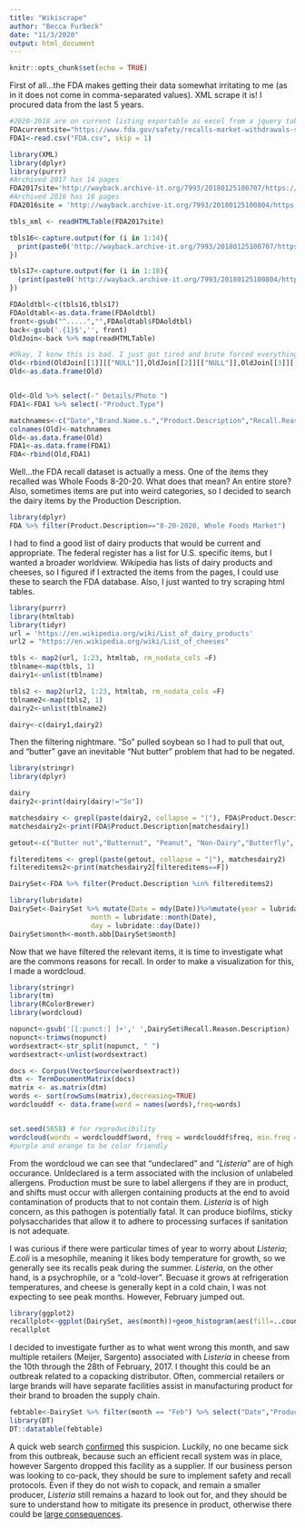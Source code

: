 ```yaml
---
title: "Wikiscrape"
author: "Becca Furbeck"
date: "11/3/2020"
output: html_document
---
```


```r
knitr::opts_chunk$set(echo = TRUE)
```

First of all...the FDA makes getting their data somewhat irritating to me (as in it does not come in comma-separated values). XML scrape it is! I procured data from the last 5 years.
```r
#2020-2018 are on current listing exportable as excel from a jquery table that didn't want scraped...it goes into git repo as FDA.csv it that case
FDAcurrentsite="https://www.fda.gov/safety/recalls-market-withdrawals-safety-alerts"
FDA1<-read.csv("FDA.csv", skip = 1)

library(XML)
library(dplyr)
library(purrr)
#Archived 2017 has 14 pages
FDA2017site='http://wayback.archive-it.org/7993/20180125100707/https://www.fda.gov/Safety/Recalls/ArchiveRecalls/2017/default.htm?Page=14'
#Archived 2016 has 18 pages
FDA2016site = 'http://wayback.archive-it.org/7993/20180125100804/https://www.fda.gov/Safety/Recalls/ArchiveRecalls/2016/default.htm?Page=17'

tbls_xml <- readHTMLTable(FDA2017site)

tbls16<-capture.output(for (i in 1:14){
  print(paste0('http://wayback.archive-it.org/7993/20180125100707/https://www.fda.gov/Safety/Recalls/ArchiveRecalls/2017/default.htm?Page=',i,''))
})

tbls17<-capture.output(for (i in 1:18){
  (print(paste0('http://wayback.archive-it.org/7993/20180125100804/https://www.fda.gov/Safety/Recalls/ArchiveRecalls/2016/default.htm?Page=',i,'')))
})

FDAoldtbl<-c(tbls16,tbls17)
FDAoldtabl<-as.data.frame(FDAoldtbl)
front<-gsub("^.....","",FDAoldtabl$FDAoldtbl)
back<-gsub('.{1}$','', front)
OldJoin<-back %>% map(readHTMLTable)

```

```r
#Okay, I konw this is bad. I just got tired and brute forced everything together.
Old<-rbind(OldJoin[[1]][["NULL"]],OldJoin[[2]][["NULL"]],OldJoin[[3]][["NULL"]],OldJoin[[4]][["NULL"]],OldJoin[[5]][["NULL"]],OldJoin[[6]][["NULL"]],OldJoin[[7]][["NULL"]],OldJoin[[8]][["NULL"]],OldJoin[[9]][["NULL"]],OldJoin[[10]][["NULL"]],OldJoin[[11]][["NULL"]],OldJoin[[12]][["NULL"]],OldJoin[[13]][["NULL"]],OldJoin[[14]][["NULL"]],OldJoin[[15]][["NULL"]],OldJoin[[16]][["NULL"]],OldJoin[[17]][["NULL"]],OldJoin[[18]][["NULL"]],OldJoin[[19]][["NULL"]],OldJoin[[20]][["NULL"]],OldJoin[[21]][["NULL"]],OldJoin[[22]][["NULL"]],OldJoin[[23]][["NULL"]],OldJoin[[24]][["NULL"]],OldJoin[[25]][["NULL"]],OldJoin[[26]][["NULL"]],OldJoin[[27]][["NULL"]],OldJoin[[28]][["NULL"]],OldJoin[[29]][["NULL"]],OldJoin[[30]][["NULL"]],OldJoin[[31]][["NULL"]],OldJoin[[32]][["NULL"]])
Old<-as.data.frame(Old)


Old<-Old %>% select(-" Details/Photo ") 
FDA1<-FDA1 %>% select(-"Product.Type")

matchnames<-c("Date","Brand.Name.s.","Product.Description","Recall.Reason.Description","Company.Name")
colnames(Old)<-matchnames
Old<-as.data.frame(Old)
FDA1<-as.data.frame(FDA1)
FDA<-rbind(Old,FDA1)
```


Well...the FDA recall dataset is actually a mess. One of the items they recalled was Whole Foods 8-20-20. What does that mean? An entire store? Also, sometimes items are put into weird categories, so I decided to search the dairy items by the Production Description.
```r
library(dplyr)
FDA %>% filter(Product.Description=="8-20-2020, Whole Foods Market")
```

I had to find a good list of dairy products that would be current and appropriate. The federal register has a list for U.S. specific items, but I wanted a broader worldview. Wikipedia has lists of dairy products and cheeses, so I figured if I extracted the items from the pages, I could use these to search the FDA database. Also, I just wanted to try scraping html tables. 
```r
library(purrr)
library(htmltab)
library(tidyr)
url = 'https://en.wikipedia.org/wiki/List_of_dairy_products'
url2 = "https://en.wikipedia.org/wiki/List_of_cheeses"

tbls <- map2(url, 1:23, htmltab, rm_nodata_cols =F)
tblname<-map(tbls, 1)
dairy1<-unlist(tblname)

tbls2 <- map2(url2, 1:23, htmltab, rm_nodata_cols =F)
tblname2<-map(tbls2, 1)
dairy2<-unlist(tblname2)

dairy<-c(dairy1,dairy2)
```


Then the filtering nightmare. "So" pulled soybean so I had to pull that out, and "butter" gave an inevitable "Nut butter" problem that had to be negated. 
```r
library(stringr)
library(dplyr)

dairy
dairy2<-print(dairy[dairy!="So"])     

matchesdairy <- grepl(paste(dairy2, collapse = "|"), FDA$Product.Description)
matchesdairy2<-print(FDA$Product.Description[matchesdairy])

getout<-c("Butter nut","Butternut", "Peanut", "Non-Dairy","Butterfly", "Beanit","Panque","Sunflower","Nut", "Cashew", "Imitation")

filtereditems <- grepl(paste(getout, collapse = "|"), matchesdairy2)
filtereditems2<-print(matchesdairy2[filtereditems==F])

DairySet<-FDA %>% filter(Product.Description %in% filtereditems2)

```

```r
library(lubridate)
DairySet<-DairySet %>% mutate(Date = mdy(Date))%>%mutate(year = lubridate::year(Date),
                    month = lubridate::month(Date),
                    day = lubridate::day(Date))
DairySet$month<-month.abb[DairySet$month]
```

Now that we have filtered the relevant items, it is time to investigate what are the commons reasons for recall. In order to make a visualization for this, I made a wordcloud. 
```r
library(stringr)
library(tm)
library(RColorBrewer)
library(wordcloud)

nopunct<-gsub('[[:punct:] ]+',' ',DairySet$Recall.Reason.Description)
nopunct<-trimws(nopunct)
wordsextract<-str_split(nopunct, " ")
wordsextract<-unlist(wordsextract)

docs <- Corpus(VectorSource(wordsextract))
dtm <- TermDocumentMatrix(docs) 
matrix <- as.matrix(dtm) 
words <- sort(rowSums(matrix),decreasing=TRUE) 
wordclouddf <- data.frame(word = names(words),freq=words)


set.seed(5658) # for reproducibility 
wordcloud(words = wordclouddf$word, freq = wordclouddf$freq, min.freq = 1, max.words=200, random.order=FALSE, rot.per=0.20,colors=brewer.pal(8, "PuOr"))
#purple and orange to be color friendly

```


From the wordcloud we can see that "undeclared" and "*Listeria*" are of high occurance. Unldeclared is a term associated with the inclusion of unlabeled allergens. Production must be sure to label allergens if they are in product, and shifts must occur with allergen containing products at the end to avoid contamination of products that to not contain them. *Listeria* is of high concern, as this pathogen is potentially fatal. It can produce biofilms, sticky polysaccharides that allow it to adhere to processing surfaces if sanitation is not adequate.  

I was curious if there were particular times of year to worry about *Listeria*; *E.coli* is a mesophile, meaning it likes body temperature for growth, so we generally see its recalls peak during the summer. *Listeria*, on the other hand, is a psychrophile, or a "cold-lover". Becuase it grows at refrigeration temperatures, and cheese is generally kept in a cold chain, I was not expecting to see peak months. However, February jumped out.
```r
library(ggplot2)
recallplot<-ggplot(DairySet, aes(month))+geom_histogram(aes(fill=..count..),stat = "count")+ scale_x_discrete(limits = month.abb)+        scale_fill_gradient("Count", low = "purple", high = "orange")+ylab("Number of Recalls")+xlab("Month")+ggtitle("Recalls of U.S. Dairy Products during 2016-2020")
recallplot
```

I decided to investigate further as to what went wrong this month, and saw multiple retailers (Meijer, Sargento) associated with *Listeria* in cheese from the 10th through the 28th of February, 2017. I thought this could be an outbreak related to a copacking distributor. Often, commercial retailers or large brands will have separate facilities assist in manufacturing product for their brand to broaden the supply chain. 
```r
febtable<-DairySet %>% filter(month == "Feb") %>% select("Date","Product.Description","Recall.Reason.Description","Company.Name")
library(DT)
DT::datatable(febtable)
```

A quick web search [confirmed](https://www.statnews.com/2017/03/09/cheese-recall-sargento-indiana/) this suspicion. Luckily, no one became sick from this outbreak, because such an efficient recall system was in place, however Sargento dropped this facility as a supplier. If our business person was looking to co-pack, they should be sure to implement safety and recall protocols. Even if they do not wish to copack, and remain a smaller producer, *Listeria* still remains a hazard to look out for, and they should be sure to understand how to mitigate its presence in product, otherwise there could be [large consequences](https://www.foodsafetynews.com/2018/04/vulto-creamery-shut-down-because-owner-did-not-understand/).